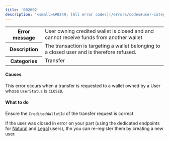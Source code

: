 ```yaml
---
title: '002602'  
description: '<small>&#8249; [All error codes](/errors/codes#user-category)</small>'
---
```

  
<table>
    <tbody>
        <tr>
            <th class="header"><strong>Error message</strong></th>
            <td class="table-content">User owning credited wallet is closed and and cannot receive funds from another wallet</td>
        </tr>
        <tr>
            <th class="header"><strong>Description</strong></th>
            <td class="table-content">The transaction is targeting a wallet belonging to a closed user and is therefore refused.</td>
        </tr>
        <tr>
            <th class="header"><strong>Categories</strong></th>
            <td class="table-content">  
<div class="label">Transfer</div>
</td>
        </tr>
    </tbody>
</table>  

#### Causes  

This error occurs when a transfer is requested to a wallet owned by a User whose `UserStatus` is `CLOSED`.

#### What to do  

Ensure the `CreditedWalletId` of the transfer request is correct. 

If the user was closed in error on your part (using the dedicated endpoints for [Natural](/api-reference/users/close-natural-user) and [Legal](/api-reference/users/close-legal-user) users), thn you can re-register them by creating a new user. 